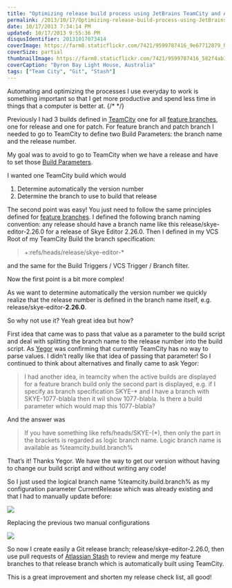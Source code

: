 ```yaml
---
title: "Optimizing release build process using JetBrains TeamCity and Atlassian Stash"
permalink: /2013/10/17/Optimizing-release-build-process-using-JetBrains-TeamCity-and-Atlassian-Stash/
date: 10/17/2013 7:34:14 PM
updated: 10/17/2013 9:55:36 PM
disqusIdentifier: 20131017073414
coverImage: https://farm8.staticflickr.com/7421/9599787416_9e67712879_h.jpg
coverSize: partial
thumbnailImage: https://farm8.staticflickr.com/7421/9599787416_582f4ab142_q.jpg
coverCaption: "Byron Bay Light House, Australia"
tags: ["Team City", "Git", "Stash"]
---
```

Automating and optimizing the processes I use everyday to work is something important so that I get more productive and spend less time in things that a computer is better at.
{/* <!-- more --> */}

Previously I had 3 builds defined in [TeamCity](http://www.jetbrains.com/teamcity/) one for all [feature branches](http://confluence.jetbrains.com/display/TCD8/Working+with+Feature+Branches), one for release and one for patch. For feature branch and patch branch I needed to go to TeamCity to define two Build Parameters: the branch name and the release number.

My goal was to avoid to go to TeamCity when we have a release and have to set those [Build Parameters](http://confluence.jetbrains.com/display/TCD8/Configuring+Build+Parameters).

I wanted one TeamCity build which would

1.  Determine automatically the version number 
2.  Determine the branch to use to build that release   

The second point was easy! You just need to follow the same principles defined for [feature branches](http://confluence.jetbrains.com/display/TCD8/Working+with+Feature+Branches). I defined the following branch naming convention: any release should have a branch name like this release/skye-editor-2.26.0 for a release of Skye Editor 2.26.0. Then I defined in my VCS Root of my TeamCity Build the branch specification:

> +:refs/heads/release/skye-editor-*

and the same for the Build Triggers / VCS Trigger / Branch filter.

Now the first point is a bit more complex!

As we want to determine automatically the version number we quickly realize that the release number is defined in the branch name itself, e.g. release/skye-editor-**2.26.0**. 

So why not use it? Yeah great idea but how? 

First idea that came was to pass that value as a parameter to the build script and deal with splitting the branch name to the release number into the build script. As [Yegor](http://www.jetbrains.com/company/people/Yarko_Yegor.html) was confirming that currently TeamCity has no way to parse values. I didn’t really like that idea of passing that parameter! So I continued to think about alternatives and finally came to ask Yegor:

> I had another idea, in teamcity when the active builds are displayed for a feature branch build only the second part is displayed, e.g. if I specify as branch specification SKYE-* and I have a branch with SKYE-1077-blabla then it wil show 1077-blabla. Is there a build parameter which would map this 1077-blabla?

And the answer was

> If you have something like refs/heads/SKYE-(*), then only the part in the brackets is regarded as logic branch name. Logic branch name is available as %teamcity.build.branch%

That’s it! Thanks Yegor. We have the way to get our version without having to change our build script and without writing any code!

So I just used the logical branch name %teamcity.build.branch% as my configuration parameter CurrentRelease which was already existing and that I had to manually update before:

![](http://farm4.staticflickr.com/3672/10324541816_1c57beaa6c_o.png)

Replacing the previous two manual configurations

![](http://farm8.staticflickr.com/7453/10324571806_5a56729f3e_o.png)

So now I create easily a Git release branch; release/skye-editor-2.26.0, then use pull requests of [Atlassian Stash](https://www.atlassian.com/software/stash/overview) to review and merge my feature branches to that release branch which is automatically built using TeamCity.

This is a great improvement and shorten my release check list, all good!
